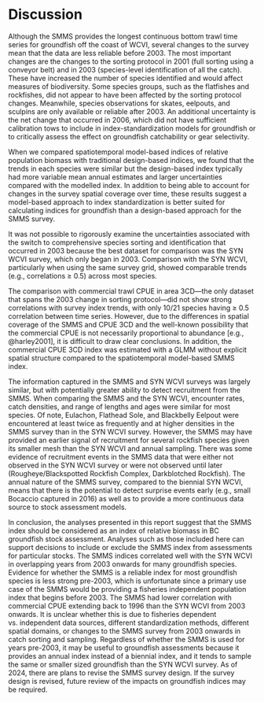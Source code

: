 # Discussion

Although the SMMS provides the longest continuous bottom trawl time series for groundfish off the coast of WCVI, several changes to the survey mean that the data are less reliable before 2003. 
The most important changes are the changes to the sorting protocol in 2001 (full sorting using a conveyor belt) and in 2003 (species-level identification of all the catch).
These have increased the number of species identified and would affect measures of biodiversity.
Some species groups, such as the flatfishes and rockfishes, did not appear to have been affected by the sorting protocol changes. 
Meanwhile, species observations for skates, eelpouts, and sculpins are only available or reliable after 2003. 
An additional uncertainty is the net change that occurred in 2006, which did not have sufficient calibration tows to include in index-standardization models for groundfish or to critically assess the effect on groundfish catchability or gear selectivity. 

When we compared spatiotemporal model-based indices of relative population biomass with traditional design-based indices, we found that the trends in each species were similar but the design-based index typically had more variable mean annual estimates and larger uncertainties compared with the modelled index.
In addition to being able to account for changes in the survey spatial coverage over time, these results suggest a model-based approach to index standardization is better suited for calculating indices for groundfish than a design-based approach for the SMMS survey. 

It was not possible to rigorously examine the uncertainties associated with the switch to comprehensive species sorting and identification that occurred in 2003 because the best dataset for comparison was the SYN WCVI survey, which only began in 2003.
Comparison with the SYN WCVI, particularly when using the same survey grid, showed comparable trends (e.g., correlations $\ge$ 0.5) across most species.

The comparison with commercial trawl CPUE in area 3CD---the only dataset that spans the 2003 change in sorting protocol---did not show strong correlations with survey index trends, with only 10/21 species having  $\ge$ 0.5 correlation between time series. 
However, due to the differences in spatial coverage of the SMMS and CPUE 3CD and the well-known possibility that the commercial CPUE is not necessarily proportional to abundance [e.g., @harley2001], it is difficult to draw clear conclusions.
In addition, the commercial CPUE 3CD index was estimated with a GLMM without explicit spatial structure compared to the spatiotemporal model-based SMMS index.

The information captured in the SMMS and SYN WCVI surveys was largely similar, but with potentially greater ability to detect recruitment from the SMMS.
When comparing the SMMS and the SYN WCVI, encounter rates, catch densities, and range of lengths and ages were similar for most species.
Of note, Eulachon, Flathead Sole, and Blackbelly Eelpout were encountered at least twice as frequently and at higher densities in the SMMS survey than in the SYN WCVI survey.
However, the SMMS may have provided an earlier signal of recruitment for several rockfish species given its smaller mesh than the SYN WCVI and annual sampling. 
There was some evidence of recruitment events in the SMMS data that were either not observed in the SYN WCVI survey or were not observed until later (Rougheye/Blackspotted Rockfish Complex, Darkblotched Rockfish).
The annual nature of the SMMS survey, compared to the biennial SYN WCVI, means that there is the potential to detect surprise events early (e.g., small Bocaccio captured in 2016) as well as to provide a more continuous data source to stock assessment models.

In conclusion, the analyses presented in this report suggest that the SMMS index should be considered as an index of relative biomass in BC groundfish stock assessment.
Analyses such as those included here can support decisions to include or exclude the SMMS index from assessments for particular stocks.
The SMMS indices correlated well with the SYN WCVI in overlapping years from 2003 onwards for many groundfish species.
Evidence for whether the SMMS is a reliable index for most groundfish species is less strong pre-2003, which is unfortunate since a primary use case of the SMMS would be providing a fisheries independent population index that begins before 2003.
The SMMS had lower correlation with commercial CPUE extending back to 1996 than the SYN WCVI from 2003 onwards.
It is unclear whether this is due to fisheries dependent vs. independent data sources, different standardization methods, different spatial domains, or changes to the SMMS survey from 2003 onwards in catch sorting and sampling.
Regardless of whether the SMMS is used for years pre-2003, it may be useful to groundfish assessments because it provides an annual index instead of a biennial index, and it tends to sample the same or smaller sized groundfish than the SYN WCVI survey.
As of 2024, there are plans to revise the SMMS survey design.
If the survey design is revised, future review of the impacts on groundfish indices may be required.

